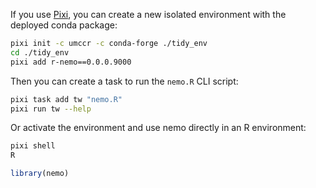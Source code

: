 If you use [Pixi](https://pixi.sh/), you can create a new isolated environment
with the deployed conda package:

```bash
pixi init -c umccr -c conda-forge ./tidy_env
cd ./tidy_env
pixi add r-nemo==0.0.0.9000
```

Then you can create a task to run the `nemo.R` CLI script:

```bash
pixi task add tw "nemo.R"
pixi run tw --help
```

Or activate the environment and use nemo directly in an R environment:

```bash
pixi shell
R
```

```r
library(nemo)
```
